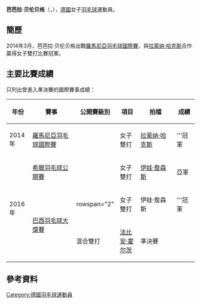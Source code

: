 {{noteTA|G1=Badminton}}
{{Infobox 羽球選手
| playername              = 芭芭拉·贝伦贝格<br/>{{lang|de|Barbara Bellenberg}}
| image                   = 
| size                    = 
| caption                 = 
| birth_name              = 
| date_of_birth           = {{birth_date_and_age|1993|7|19}}
| place_of_birth          = {{GER}}[[基姆湖畔普林|基姆湖畔普林]]
| height                  = {{height|m=1.74}}
| weight                  = 
| event                   = 女子雙打、混合雙打
| country                 = {{GER}}
| years_started           = 2014年
| handedness              = 右手
| coach                   = 
| highest_ranking         = 第91位（女雙-[[拉蒙纳·哈克斯|哈克斯]]）
| date_of_highest_ranking = 2015年3月12日<ref name="ranking">[http://bwfcontent.tournamentsoftware.com/ranking/player.aspx?id=9494&player=220239 BWF World Ranking - Ranking of Barbara BELLENBERG (96716)]{{en}}</ref>
| current_ranking         = 第99位（女雙-[[拉蒙纳·哈克斯|哈克斯]]）<br/>第193位（混雙-[[法比安·霍尔茨|霍尔茨]]）
| date_of_current_ranking = 2015年8月6日<ref>[http://bwfcontent.tournamentsoftware.com/ranking/category.aspx?id=9494&category=475 BWF World Ranking - BWF世界排名榜 (8/6/2015) - Women's doubles]{{en}}</ref><ref>[http://bwfcontent.tournamentsoftware.com/ranking/category.aspx?id=9494&category=476 BWF World Ranking - BWF世界排名榜 (8/6/2015) - Mixed doubles]{{en}}</ref>
| played                  = 2勝–2負（女單）<br/>12勝–24負（女雙）<br/>12勝–19負（混雙）
| titles                  = 
| bwf_profile             = 64B9CBD0-6FD9-439D-A370-264BD3DB4DA5
| bwf_id                  = 96716
| updated                 = 2015年8月7日
}}
{{MedalTableTop}}
{{MedalSport | 女子[[羽毛球|羽毛球]]}}
{{MedalCountry | {{GER}}}}
{{MedalBottom}}
'''芭芭拉·贝伦贝格'''（{{lang-de|'''Barbara Bellenberg'''}}，{{bd|1993年|7月19日||}}），[[德國|德國]]女子[[羽毛球|羽毛球]]運動員。

==簡歷==
2014年3月，芭芭拉·贝伦贝格出戰[[2014年羅馬尼亞羽毛球國際賽|羅馬尼亞羽毛球國際賽]]，與[[拉蒙纳·哈克斯|拉蒙纳·哈克斯]]合作贏得女子雙打比賽冠軍。

==主要比賽成績==
只列出曾進入準決賽的國際賽事成績：
{| class=wikitable style="text-align:center; font-size:small;" 
!width="50"|年份
!width="180"|賽事
!width="80"|公開賽級別
!width="60"|項目
!width="140"|拍檔
!width="50"|成績
|-
!rowspan="1"|2014年
|[[2014年羅馬尼亞羽毛球國際賽|羅馬尼亞羽毛球國際賽]]
|{{BWFIS}}
|女子雙打
|[[拉蒙纳·哈克斯|拉蒙纳·哈克斯]]
|bgcolor="gold"|'''冠軍
|-
!rowspan="3"|2016年
|[[2016年希臘羽毛球公開賽|希臘羽毛球公開賽]]
|{{BWFIS}}
|女子雙打
|[[伊娃·詹森斯|伊娃·詹森斯]]
|bgcolor="silver"|亞軍
|-
|rowspan="2"|[[2016年巴西羽毛球大獎賽|巴西羽毛球大獎賽]]
|rowspan="2" {{BWFGP}}
|女子雙打
|伊娃·詹森斯
|bgcolor="gold"|'''冠軍
|-
|混合雙打
|[[法比安·霍尔茨|法比安·霍尔茨]]
|bgcolor="#b8860b"|準決賽
|}
{{BWF賽事級別索引}}

==參考資料==
{{Reflist}}

{{DEFAULTSORT:Bellenberg, Barbara}}
[[Category:德國羽毛球運動員|Category:德國羽毛球運動員]]